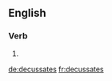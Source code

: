 ==English==

===Verb===
{{head|en|verb form}}

# {{en-third-person singular of|decussate}}

[[de:decussates]]
[[fr:decussates]]